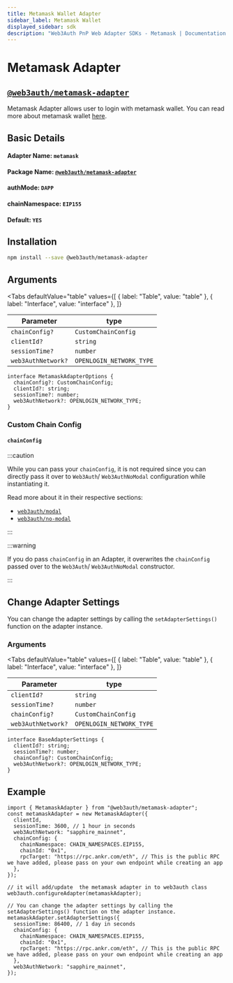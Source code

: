 ```yaml
---
title: Metamask Wallet Adapter
sidebar_label: Metamask Wallet
displayed_sidebar: sdk
description: "Web3Auth PnP Web Adapter SDKs - Metamask | Documentation - Web3Auth"
---
```


# Metamask Adapter


## [`@web3auth/metamask-adapter`](https://npmjs.com/package/@web3auth/metamask-adapter)

Metamask Adapter allows user to login with metamask wallet. You can read more about metamask wallet [here](https://docs.metamask.io/guide/).

## Basic Details

#### Adapter Name: `metamask`

#### Package Name: [`@web3auth/metamask-adapter`](https://npmjs.com/package/@web3auth/metamask-adapter)

#### authMode: `DAPP`

#### chainNamespace: `EIP155`

#### Default: `YES`

## Installation

```bash npm2yarn
npm install --save @web3auth/metamask-adapter
```

## Arguments

<Tabs
  defaultValue="table"
  values={[
    { label: "Table", value: "table" },
    { label: "Interface", value: "interface" },
  ]}
>

<TabItem value="table">

| Parameter          | type                     |
| ------------------ | ------------------------ |
| `chainConfig?`     | `CustomChainConfig`      |
| `clientId?`        | `string`                 |
| `sessionTime?`     | `number`                 |
| `web3AuthNetwork?` | `OPENLOGIN_NETWORK_TYPE` |

</TabItem>

<TabItem value="interface">

```tsx
interface MetamaskAdapterOptions {
  chainConfig?: CustomChainConfig;
  clientId?: string;
  sessionTime?: number;
  web3AuthNetwork?: OPENLOGIN_NETWORK_TYPE;
}
```

</TabItem>

</Tabs>

### Custom Chain Config

#### `chainConfig`

:::caution

While you can pass your `chainConfig`, it is not required since you can directly pass it over to `Web3Auth`/ `Web3AuthNoModal` configuration while
instantiating it.

Read more about it in their respective sections:

- [`web3auth/modal`](/sdk/pnp/web/modal/initialize#adding-a-custom-chain-configuration)
- [`web3auth/no-modal`](/sdk/pnp/web/no-modal/initialize#adding-a-custom-chain-configuration)

:::

:::warning

If you do pass `chainConfig` in an Adapter, it overwrites the `chainConfig` passed over to the `Web3Auth`/ `Web3AuthNoModal` constructor.

:::

## Change Adapter Settings

You can change the adapter settings by calling the `setAdapterSettings()` function on the adapter instance.

### Arguments

<Tabs
  defaultValue="table"
  values={[
    { label: "Table", value: "table" },
    { label: "Interface", value: "interface" },
  ]}
>

<TabItem value="table">

| Parameter          | type                     |
| ------------------ | ------------------------ |
| `clientId?`        | `string`                 |
| `sessionTime?`     | `number`                 |
| `chainConfig?`     | `CustomChainConfig`      |
| `web3AuthNetwork?` | `OPENLOGIN_NETWORK_TYPE` |

</TabItem>

<TabItem value="interface">

```tsx
interface BaseAdapterSettings {
  clientId?: string;
  sessionTime?: number;
  chainConfig?: CustomChainConfig;
  web3AuthNetwork?: OPENLOGIN_NETWORK_TYPE;
}
```

</TabItem>

</Tabs>

## Example

```tsx
import { MetamaskAdapter } from "@web3auth/metamask-adapter";
const metamaskAdapter = new MetamaskAdapter({
  clientId,
  sessionTime: 3600, // 1 hour in seconds
  web3AuthNetwork: "sapphire_mainnet",
  chainConfig: {
    chainNamespace: CHAIN_NAMESPACES.EIP155,
    chainId: "0x1",
    rpcTarget: "https://rpc.ankr.com/eth", // This is the public RPC we have added, please pass on your own endpoint while creating an app
  },
});

// it will add/update  the metamask adapter in to web3auth class
web3auth.configureAdapter(metamaskAdapter);

// You can change the adapter settings by calling the setAdapterSettings() function on the adapter instance.
metamaskAdapter.setAdapterSettings({
  sessionTime: 86400, // 1 day in seconds
  chainConfig: {
    chainNamespace: CHAIN_NAMESPACES.EIP155,
    chainId: "0x1",
    rpcTarget: "https://rpc.ankr.com/eth", // This is the public RPC we have added, please pass on your own endpoint while creating an app
  },
  web3AuthNetwork: "sapphire_mainnet",
});
```
